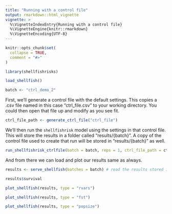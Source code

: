 ```yaml
---
title: "Running with a control file"
output: rmarkdown::html_vignette
vignette: >
  %\VignetteIndexEntry{Running with a control file}
  %\VignetteEngine{knitr::rmarkdown}
  %\VignetteEncoding{UTF-8}
---
```


```r
knitr::opts_chunk$set(
  collapse = TRUE,
  comment = "#>"
)
```

```r
library(shellfishrisks)

load_shellfish()

batch <- "ctrl_demo_2"
```

First, we'll generate a control file with the default settings. This copies a .csv file named in this case "ctrl_file.csv" to your working directory. You could then open that file up and modify as you see fit. 

```r
ctrl_file_path <- generate_ctrl_file("ctrl_file")
```

We'll then run the `shellfishrisk` model using the settings in that control file. This will store the results in a folder called "results/{batch}". A copy of the control file used to create that run will be stored in "results/{batch}" as well. 

```r
run_shellfishrisk_ctrlfile(batch = batch, reps = 1, ctrl_file_path = ctrl_file_path)
```

And from there we can load and plot our results same as always.

```r
results <- serve_shellfish(batches = batch) # read the results stored in .txt files into a list object

results$survival

plot_shellfish(results, type = "rvars")

plot_shellfish(results, type = "fst")

plot_shellfish(results, type = "popsize")


```
